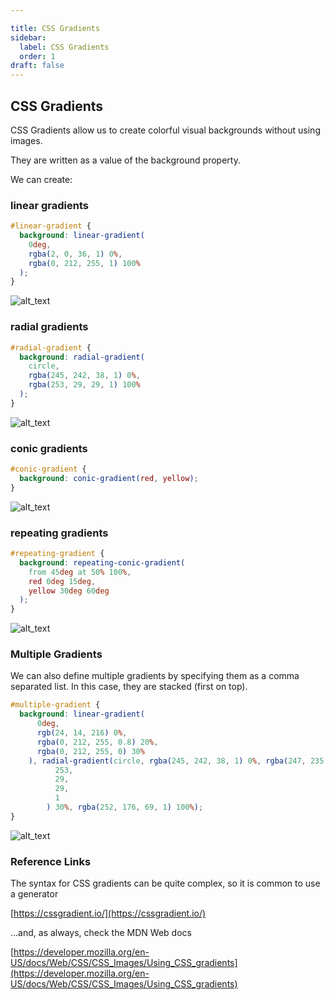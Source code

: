 ```yaml
---

title: CSS Gradients
sidebar:
  label: CSS Gradients
  order: 1
draft: false
---
```


## CSS Gradients

CSS Gradients allow us to create colorful visual backgrounds without using images.

They are written as a value of the background property.

We can create:

### linear gradients

```css {2-6}
#linear-gradient {
  background: linear-gradient(
    0deg,
    rgba(2, 0, 36, 1) 0%,
    rgba(0, 212, 255, 1) 100%
  );
}
```

![alt_text](/assets/lessons/d1-gradient-linear.png 'image_tooltip')

### radial gradients

```css {2-6}
#radial-gradient {
  background: radial-gradient(
    circle,
    rgba(245, 242, 38, 1) 0%,
    rgba(253, 29, 29, 1) 100%
  );
}
```

![alt_text](/assets/lessons/d1-gradient-radial.png 'image_tooltip')

### conic gradients

```css {2}
#conic-gradient {
  background: conic-gradient(red, yellow);
}
```

![alt_text](/assets/lessons/d1-gradient-conic.png 'image_tooltip')

### repeating gradients

```css {2-6}
#repeating-gradient {
  background: repeating-conic-gradient(
    from 45deg at 50% 100%,
    red 0deg 15deg,
    yellow 30deg 60deg
  );
}
```

![alt_text](/assets/lessons/d1-gradient-repeating.png 'image_tooltip')

### Multiple Gradients

We can also define multiple gradients by specifying them as a comma separated list. In this case, they are stacked (first on top).

```css {2-12}
#multiple-gradient {
  background: linear-gradient(
      0deg,
      rgb(24, 14, 216) 0%,
      rgba(0, 212, 255, 0.8) 20%,
      rgba(0, 212, 255, 0) 30%
    ), radial-gradient(circle, rgba(245, 242, 38, 1) 0%, rgba(247, 235, 50, 1) 20%, rgba(
          253,
          29,
          29,
          1
        ) 30%, rgba(252, 176, 69, 1) 100%);
}
```

![alt_text](/assets/lessons/d1-gradient-multiple-sunset.png 'image_tooltip')

### Reference Links

The syntax for CSS gradients can be quite complex, so it is common to use a generator

[https://cssgradient.io/](https://cssgradient.io/)

...and, as always, check the MDN Web docs

[https://developer.mozilla.org/en-US/docs/Web/CSS/CSS_Images/Using_CSS_gradients](https://developer.mozilla.org/en-US/docs/Web/CSS/CSS_Images/Using_CSS_gradients)
